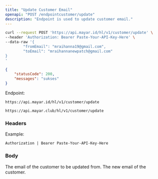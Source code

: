 ```yaml
---
title: "Update Customer Email"
openapi: "POST /endpointcustomer/update"
description: "Endpoint is used to update customer email."
---
```


<RequestExample>

```bash Request Example
curl --request POST 'https://api.mayar.id/hl/v1/customer/update' \
--header 'Authorization: Bearer Paste-Your-API-Key-Here' \
--data-raw '{
   		"fromEmail": "mraihanna19@gmail.com",
   		"toEmail": "mraihannanewpatch@gmail.com"
}
'
```

</RequestExample>

<ResponseExample>

```json Response Example 200
{
    "statusCode": 200,
    "messages": "sukses"
}
```

</ResponseExample>

Endpoint:

<CodeGroup>

```Production Production
https://api.mayar.id/hl/v1/customer/update
```


```Sandbox Sandbox
https://api.mayar.club/hl/v1/customer/update
```

</CodeGroup>

### Headers

<ResponseField name="Authorization" type="string" required>
  Example:

  `Authorization | Bearer Paste-Your-API-Key-Here`
</ResponseField>

### Body

<ParamField path="fromEmail" type="string" required>
  The email of the customer to be updated from.
</ParamField>

<ParamField path="toEmail" type="string" required>
  The new email of the customer.
</ParamField>
